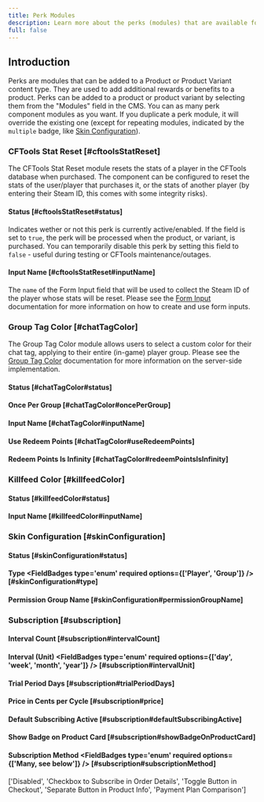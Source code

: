 ```yaml
---
title: Perk Modules
description: Learn more about the perks (modules) that are available for Product and Product Variant Content types.
full: false
---
```



## Introduction

Perks are modules that can be added to a Product or Product Variant content type. They are used to add additional rewards or benefits to a product. Perks can be added to a product or product variant by selecting them from the "Modules" field in the CMS. You can as many perk component modules as you want. If you duplicate a perk module, it will override the existing one (except for repeating modules, indicated by the `multiple` badge, like [Skin Configuration](#skin-configuration)).

### CFTools Stat Reset <FieldBadges type='Component' hideOptional /> [#cftoolsStatReset]

The CFTools Stat Reset module resets the stats of a player in the CFTools database when purchased. The component can be configured to reset the stats of the user/player that purchases it, or the stats of another player (by entering their Steam ID, this comes with some integrity risks).

#### Status <FieldBadges type='boolean' required /> [#cftoolsStatReset#status]

Indicates wether or not this perk is currently active/enabled. If the field is set to `true`, the perk will be processed when the product, or variant, is purchased. You can temporarily disable this perk by setting this field to `false` - useful during testing or CFTools maintenance/outages.

#### Input Name <FieldBadges type='relation(Form Input)' /> [#cftoolsStatReset#inputName]

The `name` of the Form Input field that will be used to collect the Steam ID of the player whose stats will be reset. Please see the [Form Input](/docs/cms/products/form-input) documentation for more information on how to create and use form inputs.

### Group Tag Color <FieldBadges type='Component' hideOptional /> [#chatTagColor]

The Group Tag Color module allows users to select a custom color for their chat tag, applying to their entire (in-game) player group. Please see the [Group Tag Color](/docs/integrations/lb-master/group-tag-colors) documentation for more information on the server-side implementation.

#### Status <FieldBadges type='boolean' required /> [#chatTagColor#status]

#### Once Per Group <FieldBadges type='boolean' required /> [#chatTagColor#oncePerGroup]

#### Input Name <FieldBadges type='relation(Form Input)' required /> [#chatTagColor#inputName]

#### Use Redeem Points <FieldBadges type='boolean' /> [#chatTagColor#useRedeemPoints]

#### Redeem Points Is Infinity <FieldBadges type='boolean' /> [#chatTagColor#redeemPointsIsInfinity]

### Killfeed Color <FieldBadges type='Component' hideOptional /> [#killfeedColor]

#### Status <FieldBadges type='boolean' required /> [#killfeedColor#status]

#### Input Name <FieldBadges type='relation(Form Input)' required /> [#killfeedColor#inputName]

### Skin Configuration <FieldBadges type='Component' multiple hideOptional /> [#skinConfiguration]

#### Status <FieldBadges type='boolean' required /> [#skinConfiguration#status]

#### Type <FieldBadges type='enum' required options={['Player', 'Group']} /> [#skinConfiguration#type]

#### Permission Group Name <FieldBadges type='string' required /> [#skinConfiguration#permissionGroupName]

### Subscription <FieldBadges type='Component' hideOptional /> [#subscription]

#### Interval Count <FieldBadges type='number' required min={1} max={1095} /> [#subscription#intervalCount]

#### Interval (Unit) <FieldBadges type='enum' required options={['day', 'week', 'month', 'year']} /> [#subscription#intervalUnit]

#### Trial Period Days <FieldBadges type='number' min={0} /> [#subscription#trialPeriodDays]

#### Price in Cents per Cycle <FieldBadges type='number' min={75} max={999999} /> [#subscription#price]

#### Default Subscribing Active <FieldBadges type='boolean' /> [#subscription#defaultSubscribingActive]

#### Show Badge on Product Card <FieldBadges type='boolean' /> [#subscription#showBadgeOnProductCard]

#### Subscription Method <FieldBadges type='enum' required options={['Many, see below']} /> [#subscription#subscriptionMethod]

['Disabled', 'Checkbox to Subscribe in Order Details', 'Toggle Button in Checkout', 'Separate Button in Product Info', 'Payment Plan Comparison']
